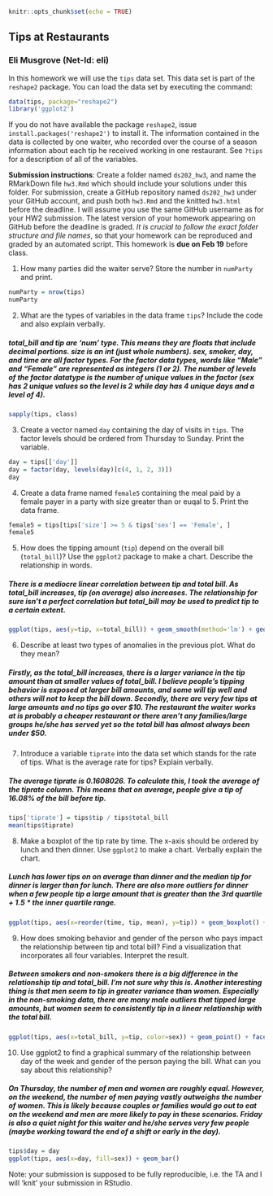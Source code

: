 ```r
knitr::opts_chunk$set(echo = TRUE)
```

## Tips at Restaurants
### Eli Musgrove (Net-Id: eli)

In this homework we will use the `tips` data set. This data set is part of the `reshape2` package. You can load the data set by executing the command:
```r
data(tips, package="reshape2")
library('ggplot2')
```
If you do not have available the package `reshape2`, issue `install.packages('reshape2')` to install it. The information contained in the data is collected by one waiter, who recorded over the course of a season information about each tip he received working in one restaurant. See `?tips` for a description of all of the variables. 

**Submission instructions**: Create a folder named `ds202_hw3`, and name the RMarkDown file `hw3.Rmd`  which should include your solutions under this folder. For submission, create a GitHub repository named `ds202_hw3` under your GitHub account, and push both `hw3.Rmd` and the knitted `hw3.html` before the deadline. I will assume you use the same GitHub username as for your HW2 submission. The latest version of your homework appearing on GitHub before the deadline is graded. *It is crucial to follow the exact folder structure and file names*, so that your homework can be reproduced and graded by an automated script. This homework is **due on Feb 19** before class.

1.  How many parties did the waiter serve? Store the number in `numParty` and print.
```r
numParty = nrow(tips)
numParty
```

2. What are the types of variables in the data frame `tips`? Include the code and also explain verbally.

##### total_bill and tip are 'num' type. This means they are floats that include decimal portions. size is an int (just whole numbers). sex, smoker, day, and time are all factor types. For the factor data types, words like "Male" and "Female" are represented as integers (1 or 2). The number of levels of the factor datatype is the number of unique values in the factor (sex has 2 unique values so the level is 2 while day has 4 unique days and a level of 4).
```r
sapply(tips, class)
```

3. Create a vector named `day` containing the day of visits in `tips`. The factor levels should be ordered from Thursday to Sunday. Print the variable.
```r
day = tips[['day']]
day = factor(day, levels(day)[c(4, 1, 2, 3)])
day
```

4. Create a data frame named `female5` containing the meal paid by a female payer in a party with size greater than or euqal to 5. Print the data frame.
```r
female5 = tips[tips['size'] >= 5 & tips['sex'] == 'Female', ]
female5
```

5. How does the tipping amount (`tip`) depend on the overall bill (`total_bill`)? Use the `ggplot2` package to make a chart. Describe the relationship in words.

##### There is a mediocre linear correlation between tip and total bill. As total_bill increases, tip (on average) also increases. The relationship for sure isn't a perfect correlation but total_bill may be used to predict tip to a certain extent.
```r
ggplot(tips, aes(y=tip, x=total_bill)) + geom_smooth(method='lm') + geom_point()
```

6. Describe at least two types of anomalies in the previous plot. What do they mean?

##### Firstly, as the total_bill increases, there is a larger variance in the tip amount than at smaller values of total_bill. I believe people's tipping behavior is exposed at larger bill amounts, and some will tip well and others will not to keep the bill down. Secondly, there are very few tips at large amounts and no tips go over $10. The restaurant the waiter works at is probably a cheaper restaurant or there aren't any families/large groups he/she has served yet so the total bill has almost always been under $50.

7. Introduce a variable `tiprate` into the data set which stands for the rate of tips. What is the average rate for tips? Explain verbally.

##### The average tiprate is 0.1608026. To calculate this, I took the average of the tiprate column. This means that on average, people give a tip of 16.08% of the bill before tip.
```r
tips['tiprate'] = tips$tip / tips$total_bill
mean(tips$tiprate)
```

8. Make a boxplot of the tip rate by time. The x-axis should be ordered by lunch and then dinner. Use `ggplot2` to make a chart. Verbally explain the chart.

##### Lunch has lower tips on on average than dinner and the median tip for dinner is larger than for lunch. There are also more outliers for dinner when a few people tip a large amount that is greater than the 3rd quartile + 1.5 * the inner quartile range.
```r
ggplot(tips, aes(x=reorder(time, tip, mean), y=tip)) + geom_boxplot() + xlab('Meal Time') + ylab('Tip ($)')
```

9. How does smoking behavior and gender of the person who pays impact the relationship between tip and total bill? Find a visualization that incorporates all four variables. Interpret the result.

##### Between smokers and non-smokers there is a big difference in the relationship tip and total_bill. I'm not sure why this is. Another interesting thing is that men seem to tip in greater variance than women. Especially in the non-smoking data, there are many male outliers that tipped large amounts, but women seem to consistently tip in a linear relationship with the total bill.
```r
ggplot(tips, aes(x=total_bill, y=tip, color=sex)) + geom_point() + facet_wrap(~smoker) + ggtitle('Smoker') + xlab('Total Bill ($)') + ylab('Tip ($)')
```

10. Use ggplot2 to find a graphical summary of the relationship between day of the week and gender of the person paying the bill. What can you say about this relationship?

##### On Thursday, the number of men and women are roughly equal. However, on the weekend, the number of men paying vastly outweighs the number of women. This is likely because couples or families would go out to eat on the weekend and men are more likely to pay in these scenarios. Friday is also a quiet night for this waiter and he/she serves very few people (maybe working toward the end of a shift or early in the day).
```r
tips$day = day
ggplot(tips, aes(x=day, fill=sex)) + geom_bar()
```

Note: your submission is supposed to be fully reproducible, i.e. the TA and I will 'knit' your submission in RStudio.
